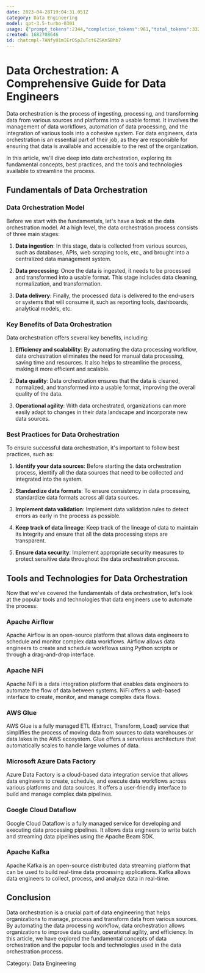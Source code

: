 ```yaml
---
date: 2023-04-28T19:04:31.051Z
category: Data Engineering
model: gpt-3.5-turbo-0301
usage: {"prompt_tokens":2344,"completion_tokens":981,"total_tokens":3325}
created: 1682708646
id: chatcmpl-7ANfyU1mIErOSpZuTct6ZSKm5Bhb7
---
```


# Data Orchestration: A Comprehensive Guide for Data Engineers

Data orchestration is the process of ingesting, processing, and transforming data from various sources and platforms into a usable format. It involves the management of data workflows, automation of data processing, and the integration of various tools into a cohesive system. For data engineers, data orchestration is an essential part of their job, as they are responsible for ensuring that data is available and accessible to the rest of the organization.

In this article, we'll dive deep into data orchestration, exploring its fundamental concepts, best practices, and the tools and technologies available to streamline the process.

## Fundamentals of Data Orchestration

### Data Orchestration Model

Before we start with the fundamentals, let's have a look at the data orchestration model. At a high level, the data orchestration process consists of three main stages:

1. **Data ingestion**: In this stage, data is collected from various sources, such as databases, APIs, web scraping tools, etc., and brought into a centralized data management system.

2. **Data processing**: Once the data is ingested, it needs to be processed and transformed into a usable format. This stage includes data cleaning, normalization, and transformation.

3. **Data delivery**: Finally, the processed data is delivered to the end-users or systems that will consume it, such as reporting tools, dashboards, analytical models, etc.

### Key Benefits of Data Orchestration

Data orchestration offers several key benefits, including:

1. **Efficiency and scalability**: By automating the data processing workflow, data orchestration eliminates the need for manual data processing, saving time and resources. It also helps to streamline the process, making it more efficient and scalable.

2. **Data quality**: Data orchestration ensures that the data is cleaned, normalized, and transformed into a usable format, improving the overall quality of the data.

3. **Operational agility**: With data orchestrated, organizations can more easily adapt to changes in their data landscape and incorporate new data sources.

### Best Practices for Data Orchestration

To ensure successful data orchestration, it's important to follow best practices, such as:

1. **Identify your data sources**: Before starting the data orchestration process, identify all the data sources that need to be collected and integrated into the system.

2. **Standardize data formats**: To ensure consistency in data processing, standardize data formats across all data sources.

3. **Implement data validation**: Implement data validation rules to detect errors as early in the process as possible.

4. **Keep track of data lineage**: Keep track of the lineage of data to maintain its integrity and ensure that all the data processing steps are transparent.

5. **Ensure data security**: Implement appropriate security measures to protect sensitive data throughout the data orchestration process.

## Tools and Technologies for Data Orchestration

Now that we've covered the fundamentals of data orchestration, let's look at the popular tools and technologies that data engineers use to automate the process:

### Apache Airflow

Apache Airflow is an open-source platform that allows data engineers to schedule and monitor complex data workflows. Airflow allows data engineers to create and schedule workflows using Python scripts or through a drag-and-drop interface.

### Apache NiFi

Apache NiFi is a data integration platform that enables data engineers to automate the flow of data between systems. NiFi offers a web-based interface to create, monitor, and manage complex data flows.

### AWS Glue

AWS Glue is a fully managed ETL (Extract, Transform, Load) service that simplifies the process of moving data from sources to data warehouses or data lakes in the AWS ecosystem. Glue offers a serverless architecture that automatically scales to handle large volumes of data.

### Microsoft Azure Data Factory

Azure Data Factory is a cloud-based data integration service that allows data engineers to create, schedule, and execute data workflows across various platforms and data sources. It offers a user-friendly interface to build and manage complex data pipelines.

### Google Cloud Dataflow

Google Cloud Dataflow is a fully managed service for developing and executing data processing pipelines. It allows data engineers to write batch and streaming data pipelines using the Apache Beam SDK.

### Apache Kafka

Apache Kafka is an open-source distributed data streaming platform that can be used to build real-time data processing applications. Kafka allows data engineers to collect, process, and analyze data in real-time.

## Conclusion

Data orchestration is a crucial part of data engineering that helps organizations to manage, process and transform data from various sources. By automating the data processing workflow, data orchestration allows organizations to improve data quality, operational agility, and efficiency. In this article, we have explored the fundamental concepts of data orchestration and the popular tools and technologies used in the data orchestration process.

Category: Data Engineering